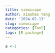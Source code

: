 ```yaml
---
title: viewscape
author: Xiaohao Yang
date: '2024-02-13'
slug: viewscape
categories: [Tool]
tags: [R package]
---
```


```r
a <-1
```
